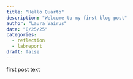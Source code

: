 ```yaml
---
title: "Hello Quarto"
description: "Welcome to my first blog post"
author: "Laura Vairus"
date: "8/25/25"
categories:
  - reflection
  - labreport
draft: false
---
```


first post text